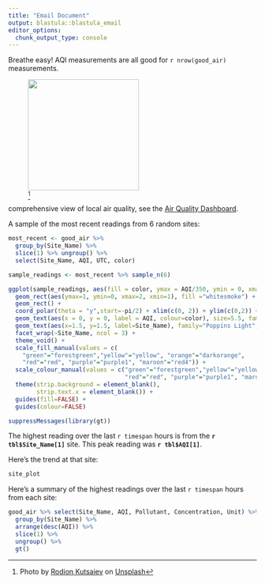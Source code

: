 ```yaml
---
title: "Email Document"
output: blastula::blastula_email
editor_options: 
  chunk_output_type: console
---
```


Breathe easy! AQI measurements are all good for `r nrow(good_air)` measurements.

![[^1]](blue_skies.jpeg){width="225"}

[^1]: Photo by <a href="https://unsplash.com/@frostroomhead">Rodion Kutsaiev</a> on <a href="https://unsplash.com/images/nature/cloud">Unsplash</a>
  

comprehensive view of local air quality, see the [Air Quality Dashboard](https://colorado.posit.co/rsc/aqi_dashboard/).

A sample of the most recent readings from 6 random sites:

```r
most_recent <- good_air %>% 
  group_by(Site_Name) %>% 
  slice(1) %>% ungroup() %>% 
  select(Site_Name, AQI, UTC, color)

sample_readings <- most_recent %>% sample_n(6)

ggplot(sample_readings, aes(fill = color, ymax = AQI/350, ymin = 0, xmax = 2, xmin = 1)) +
  geom_rect(aes(ymax=1, ymin=0, xmax=2, xmin=1), fill ="whitesmoke") +
  geom_rect() + 
  coord_polar(theta = "y",start=-pi/2) + xlim(c(0, 2)) + ylim(c(0,2)) +
  geom_text(aes(x = 0, y = 0, label = AQI, colour=color), size=5.5, family="Poppins SemiBold") +
  geom_text(aes(x=1.5, y=1.5, label=Site_Name), family="Poppins Light", size=3) + 
  facet_wrap(~Site_Name, ncol = 3) +
  theme_void() +
  scale_fill_manual(values = c(
    "green"="forestgreen","yellow"="yellow", "orange"="darkorange", 
    "red"="red", "purple"="purple1", "maroon"="red4")) +
  scale_colour_manual(values = c("green"="forestgreen","yellow"="yellow", "orange"="darkorange", 
                                 "red"="red", "purple"="purple1", "maroon"="red4")) +
  theme(strip.background = element_blank(),
        strip.text.x = element_blank()) +
  guides(fill=FALSE) +
  guides(colour=FALSE)
```

```r
suppressMessages(library(gt))
```

The highest reading over the last `r timespan` hours is from the **`r tbl$Site_Name[1]`** site. This peak reading was **`r tbl$AQI[1]`**.

Here's the trend at that site:

```r
site_plot
```

Here's a summary of the highest readings over the last `r timespan` hours from each site:

```r
good_air %>% select(Site_Name, AQI, Pollutant, Concentration, Unit) %>% 
  group_by(Site_Name) %>% 
  arrange(desc(AQI)) %>% 
  slice(1) %>% 
  ungroup() %>%
  gt() 
```
